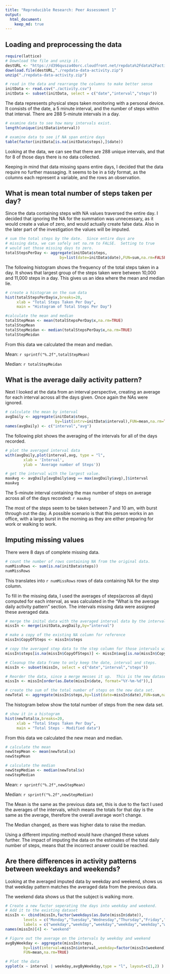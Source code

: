 ```yaml
---
title: "Reproducible Research: Peer Assessment 1"
output: 
  html_document:
    keep_md: true
---
```



## Loading and preprocessing the data

```r
require(lattice)
# Download the file and unzip it.
destURL <- "https://d396qusza40orc.cloudfront.net/repdata%2Fdata%2Factivity.zip"
download.file(destURL,"./repdata-data-activity.zip")
unzip("./repdata-data-activity.zip")

# read in the data and rearrange the columns to make better sense
initData <- read.csv("./activity.csv")
initData <- subset(initData, select = c("date","interval","steps"))
```

The data represents physical steps taken monitoring with a personal device.  It consists of the date, a 5 minute interval, and the number of steps within that interval.  There are 288 5-minute intervals in a day.

```r
# examine data to see how many intervals exist.
length(unique(initData$interval))

# examine data to see if NA span entire days
table(factor(initData[is.na(initData$steps),]$date))
```

Looking at the data, we can see that there are 288 unique intervals, and that for 8 of those days there is no data collected. 

Keeping in mind that data missing spans entire days, I decided that the data require no further massaging.  It seems to be in a tidy format, as the columns each represent a variable, and the rows an observation.

## What is mean total number of steps taken per day?

Since the data containing steps with NA values traversed the entire day. I decided that ignoring the NA for the summation was unnecessary, as it would create a value of zero, and would actually create false data.  Also in the later part of the investigation the values will be imputed.

```r
# sum the total steps by the date.  Since entire days are
# missing data, we can safely set na.rm to FALSE.  Setting to true
# would set those missing days to zero.
totalStepsPerDay <- aggregate(initData$steps,
                        by=list(date=initData$date),FUN=sum,na.rm=FALSE)
```

The following histogram shows the frequency of the total steps taken in a day.  It shows that largest group of the steps taken were between 10,000 and 11,000 steps in a day.  This gives us an idea where the mean and median lie.

```r
# create a histogram on the sum data
hist(totalStepsPerDay$x,breaks=20,
     xlab = "Total Steps Taken Per Day",
     main = "Histogram of Total Steps Per Day")

#calculate the mean and median
totalStepMean <- mean(totalStepsPerDay$x,na.rm=TRUE)
totalStepMean
totalStepMeidan <- median(totalStepsPerDay$x,na.rm=TRUE)
totalStepMeidan
```

From this data we calculated the mean and median.

Mean: `r sprintf("%.2f",totalStepMean)`

Median: `r totalStepMeidan`

## What is the average daily activity pattern?

Next I looked at the data from an interval perspective, creating an average for each interval across all the days given.  Once again the NAs were ignored.

```r
# calculate the mean by interval
avgDaily <- aggregate(initData$steps,
                      by=list(intrv=initData$interval),FUN=mean,na.rm=TRUE)
names(avgDaily) <- c("interval","avg")
```

The following plot shows the averaging of the intervals for all of the days recorded.  

```r
# plot the averaged interval data
with(avgDaily,plot(interval,avg, type = "l", 
        xlab = 'Interval',
        ylab = 'Average number of Steps'))

# get the interval with the largest value.
maxAvg <- avgDaily[avgDaily$avg == max(avgDaily$avg),]$interval
maxAvg
```

The 5-minute interval containing the max number of steps on average across all of the days recorded: `r maxAvg`

The most of the steps seem to be taken between 7 and 10 am, with burst through out the day.  A possible scenario is that this person works in an office, with a large burst in the morning as they are either preparing for work or walking to work.

## Imputing missing values

There were 8 days of complete missing data.

```r
# count the number of rows containing NA from the original data.
numMissRows <- sum(is.na(initData$steps))
numMissRows
```

This translates into `r numMissRows` rows of data containing NA for the step column.

To fill in the missing data, I used the averages of steps(across all days)  computed for each interval, as was calculated in the "What is the average daily activity pattern" section. The intervals missing data were assigned these averaged data.

```r
# merge the inital data with the averaged interval data by the interval column.
missIn <- merge(initData,avgDaily,by="interval")

# make a copy of the existing NA column for reference
missIn$CopyOfSteps <- missIn$steps

# copy the averaged step data to the step column for those intervals with NA steps.
missIn$steps[is.na(missIn$CopyOfSteps)] <- missIn$avg[is.na(missIn$CopyOfSteps)]

# Cleanup the data frame to only keep the date, interval and steps.
missIn <- subset(missIn, select = c("date","interval","steps"))

# Reorder the data, since a merge messes it up.  This is the new dataset
missIn <- missIn[order(as.Date(missIn$date, format="%Y-%m-%d")),]

# create the sum of the total number of steps on the new data set.
newTotal <- aggregate(missIn$steps,by=list(date=missIn$date),FUN=sum,na.rm=TRUE)

```

The histogram below show the total number of steps from the new data set.

```r

# show it in a histogram
hist(newTotal$x,breaks=20,
     xlab = "Total Steps Taken Per Day",
     main = "Total Steps - Modified data")

```

From this data we calculated the new mean and median.

```r
# calculate the mean
newStepMean <- mean(newTotal$x)
newStepMean

# calculate the median
newStepMedian <- median(newTotal$x)
newStepMedian
```

Mean: `r sprintf("%.2f",newStepMean)`

Median: `r sprintf("%.2f",newStepMedian)`

The Mean is the same as the previous data set, this is due to the fact I used the averages of the intervals, which means the totals for that day is the same as the average, therefore the overall average won't change.

The Median changed, as there was higher data to raise the median.

Using a different imputing method would have changed these values further.  The impact of imputing the data on the estimates of the total daily number of steps, means that the incorrect answer could be reached.

## Are there differences in activity patterns between weekdays and weekends?

Looking at the averaged imputed data by weekday and weekend, shows us that weekday pattern matches the averaged data from the previous data.  

The weekend data shows us that the subject is walking more.

```r
# Create a new factor seperating the days into weekday and weekend.  
# Add it to the existing dataset
missIn <- cbind(missIn,factor(weekdays(as.Date(missIn$date)), 
        levels = c("Monday","Tuesday","Wednesday","Thursday","Friday","Saturday","Sunday"), 
        labels = c("weekday","weekday","weekday","weekday","weekday","weekend","weekend")))
names(missIn)[4] <- "weekend"

# Figure out the average on the intervals by weekday and weekend
avgByWeekday <- aggregate(missIn$steps,
        by=list(interval=missIn$interval,weekday=factor(missIn$weekend)),
        FUN=mean,na.rm=TRUE)

# Plot the data
xyplot(x ~ interval | weekday,avgByWeekday,type = "l", layout=c(1,2) )
```